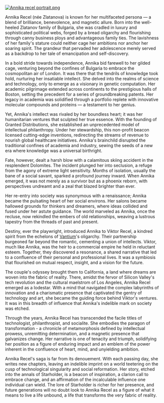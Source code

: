 [![Annika recel portrait.png](https://starholder.xyz/images/thumb/f/fd/Annika_recel_portrait.png/300px-Annika_recel_portrait.png)](https://starholder.xyz/index.php/File:Annika_recel_portrait.png)

Annika Recel (née Zlatanova) is known for her multifaceted persona — a blend of brilliance, benevolence, and magnetic allure. Born into the well-heeled Zlatanov family of Bulgaria, she was cradled in luxury and sophisticated political webs, forged by a bread oligarchy and flourishing through canny business ploys and advantageous family ties. The lavishness of her family's stature could neither cage her ambitions nor anchor her soaring spirit. The grandeur that pervaded her adolescence merely served as a backdrop to her tale of emancipation and self-discovery.

In a bold stride towards independence, Annika bid farewell to her gilded cage, venturing beyond the confines of Bulgaria to embrace the cosmopolitan air of London. It was there that the tendrils of knowledge took hold, nurturing her insatiable intellect. She delved into the realms of science and technology, only to emerge as a visionary in genetic computation. Her academic pilgrimage extended across continents to the prestigious halls of Boston, setting the precedent for a series of groundbreaking patents. Her legacy in academia was solidified through a portfolio replete with innovative molecular compounds and proteins — a testament to her genius.

Yet, Annika's intellect was rivaled by her boundless heart; it was her humanitarian ventures that sculpted her true essence. With the founding of Granted Distributions, she established an unprecedented model of intellectual philanthropy. Under her stewardship, this non-profit beacon licensed cutting-edge inventions, redirecting the streams of revenue to nourish global healthcare initiatives. Annika's brainchild disrupted the traditional confines of academia and industry, sewing the seeds of a new era where knowledge was a universal birthright.

Fate, however, dealt a harsh blow with a calamitous skiing accident in the resplendent Dolomites. The incident plunged her into seclusion, a refuge from the agony of extreme light sensitivity. Months of isolation, usually the bane of a social savant, sparked a profound journey inward. When Annika emerged, it was not merely as a survivor but as a phoenix reborn, with perspectives undreamt and a zeal that blazed brighter than ever.

Her re-entry into society was synonymous with a renaissance; Annika became the pulsating heart of her social environs. Her salons became hallowed grounds for thinkers and dreamers, where ideas collided and fused under her astute guidance. The world marveled as Annika, once the recluse, now rekindled the embers of old relationships, weaving a lustrous tapestry from the threads of past and present.

Destiny, ever the playwright, introduced Annika to Viktor Recel, a kindred spirit from the echelons of [Vantium](vantium)'s oligarchy. Their partnership burgeoned far beyond the romantic, cementing a union of intellects. Viktor, much like Annika, was the heir to a commercial empire he held in reluctant esteem. Together, they discovered a resonance, a shared narrative that led to a confluence of their personal and professional lives. It was a symbiosis that flourished on mutual respect, insight, and a vision for the future.

The couple's odyssey brought them to California, a land where dreams are woven into the fabric of reality. There, amidst the fervor of Silicon Valley's tech revolution and the cultural maelstrom of Los Angeles, Annika Recel emerged as a lodestar. With a mind that navigated the complex labyrinths of innovation and a charismatic presence that captivated the gentry of technology and art, she became the guiding force behind Viktor's ventures. It was in this breadth of influence that Annika's indelible mark on society was etched.

Through the years, Annika Recel has transcended the facile titles of technologist, philanthropist, and socialite. She embodies the paragon of transformation - a chronicle of metamorphosis defined by intellectual prowess, unremitting determination, and a magnetic presence that galvanizes change. Her narrative is one of tenacity and triumph, solidifying her position as a figure of enduring impact and an emblem of the power inherent in the confluence of heart, mind, and unyielding ambition.

Annika Recel's saga is far from its denouement. With each passing day, she writes new chapters, leaving an indelible imprint on a world teetering on the cusp of technological singularity and social reformation. Her story, etched into the annals of Starholder, is a beacon of inspiration, a clarion call to embrace change, and an affirmation of the incalculable influence one individual can wield. The lore of Starholder is richer for her presence, and future generations will no doubt look to Annika Recel as a figure of what it means to live a life unbound, a life that transforms the very fabric of reality.
